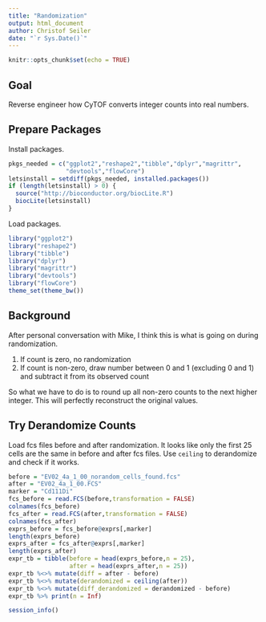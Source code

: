 ```yaml
---
title: "Randomization"
output: html_document
author: Christof Seiler
date: "`r Sys.Date()`"
---
```


```r
knitr::opts_chunk$set(echo = TRUE)
```

## Goal

Reverse engineer how CyTOF converts integer counts into real numbers.

## Prepare Packages

Install packages.

```r
pkgs_needed = c("ggplot2","reshape2","tibble","dplyr","magrittr",
                "devtools","flowCore")
letsinstall = setdiff(pkgs_needed, installed.packages()) 
if (length(letsinstall) > 0) {
  source("http://bioconductor.org/biocLite.R")
  biocLite(letsinstall)
}
```

Load packages.

```r
library("ggplot2")
library("reshape2")
library("tibble")
library("dplyr")
library("magrittr")
library("devtools")
library("flowCore")
theme_set(theme_bw())
```

## Background

After personal conversation with Mike, I think this is what is going on during randomization.

1. If count is zero, no randomization
2. If count is non-zero, draw number between 0 and 1 (excluding 0 and 1) and subtract it from its observed count

So what we have to do is to round up all non-zero counts to the next higher integer. This will perfectly reconstruct the original values.

## Try Derandomize Counts

Load fcs files before and after randomization. It looks like only the first 25 cells are the same in before and after fcs files. Use `ceiling` to derandomize and check if it works.

```r
before = "EV02_4a_1_00_norandom_cells_found.fcs"
after = "EV02_4a_1_00.FCS"
marker = "Cd111Di"
fcs_before = read.FCS(before,transformation = FALSE)
colnames(fcs_before)
fcs_after = read.FCS(after,transformation = FALSE)
colnames(fcs_after)
exprs_before = fcs_before@exprs[,marker]
length(exprs_before)
exprs_after = fcs_after@exprs[,marker]
length(exprs_after)
expr_tb = tibble(before = head(exprs_before,n = 25),
                 after = head(exprs_after,n = 25))
expr_tb %<>% mutate(diff = after - before)
expr_tb %<>% mutate(derandomized = ceiling(after))
expr_tb %<>% mutate(diff_derandomized = derandomized - before)
expr_tb %>% print(n = Inf)
```

```r
session_info()
```
